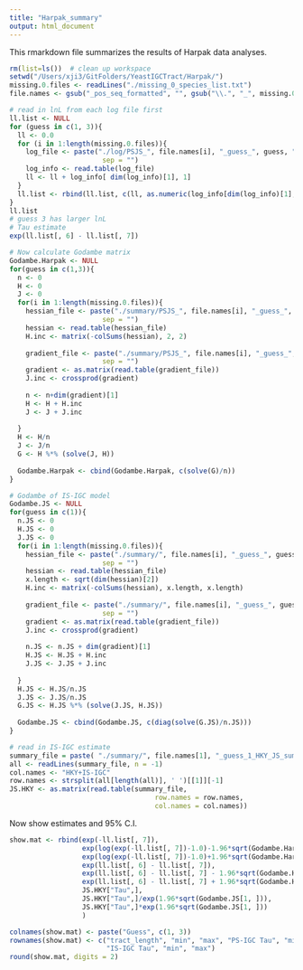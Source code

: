 ```yaml
---
title: "Harpak_summary"
output: html_document
---
```


This rmarkdown file summarizes the results of Harpak data analyses.

```r
rm(list=ls())  # clean up workspace
setwd("/Users/xji3/GitFolders/YeastIGCTract/Harpak/")
missing.0.files <- readLines("./missing_0_species_list.txt")
file.names <- gsub("_pos_seq_formatted", "", gsub("\\.", "_", missing.0.files))

# read in lnL from each log file first
ll.list <- NULL
for (guess in c(1, 3)){
  ll <- 0.0
  for (i in 1:length(missing.0.files)){
    log_file <- paste("./log/PSJS_", file.names[i], "_guess_", guess, "_log.txt", 
                       sep = "")
    log_info <- read.table(log_file)
    ll <- ll + log_info[ dim(log_info)[1], 1]
  }
  ll.list <- rbind(ll.list, c(ll, as.numeric(log_info[dim(log_info)[1], 2:((dim(log_info)[2]+1)/2)])))
}
ll.list
# guess 3 has larger lnL   
# Tau estimate
exp(ll.list[, 6] - ll.list[, 7])

# Now calculate Godambe matrix
Godambe.Harpak <- NULL
for(guess in c(1,3)){
  n <- 0
  H <- 0
  J <- 0
  for(i in 1:length(missing.0.files)){
    hessian_file <- paste("./summary/PSJS_", file.names[i], "_guess_", guess, "_hessian.txt", 
                       sep = "")
    hessian <- read.table(hessian_file)
    H.inc <- matrix(-colSums(hessian), 2, 2)
    
    gradient_file <- paste("./summary/PSJS_", file.names[i], "_guess_", guess, "_gradient.txt", 
                       sep = "")
    gradient <- as.matrix(read.table(gradient_file))
    J.inc <- crossprod(gradient)
    
    n <- n+dim(gradient)[1]
    H <- H + H.inc
    J <- J + J.inc
    
  }
  H <- H/n
  J <- J/n
  G <- H %*% (solve(J, H))
  
  Godambe.Harpak <- cbind(Godambe.Harpak, c(solve(G)/n))
}

# Godambe of IS-IGC model
Godambe.JS <- NULL
for(guess in c(1)){
  n.JS <- 0
  H.JS <- 0
  J.JS <- 0
  for(i in 1:length(missing.0.files)){
    hessian_file <- paste("./summary/", file.names[i], "_guess_", guess, "_HKY_JS_hessian.txt", 
                       sep = "")
    hessian <- read.table(hessian_file)
    x.length <- sqrt(dim(hessian)[2])
    H.inc <- matrix(-colSums(hessian), x.length, x.length)
    
    gradient_file <- paste("./summary/", file.names[i], "_guess_", guess, "_HKY_JS_gradient.txt", 
                       sep = "")
    gradient <- as.matrix(read.table(gradient_file))
    J.inc <- crossprod(gradient)
    
    n.JS <- n.JS + dim(gradient)[1]
    H.JS <- H.JS + H.inc
    J.JS <- J.JS + J.inc
    
  }
  H.JS <- H.JS/n.JS
  J.JS <- J.JS/n.JS
  G.JS <- H.JS %*% (solve(J.JS, H.JS))
  
  Godambe.JS <- cbind(Godambe.JS, c(diag(solve(G.JS)/n.JS)))
}

# read in IS-IGC estimate
summary_file = paste( "./summary/", file.names[1], "_guess_1_HKY_JS_summary.txt", sep = "")
all <- readLines(summary_file, n = -1)
col.names <- "HKY+IS-IGC"
row.names <- strsplit(all[length(all)], ' ')[[1]][-1]
JS.HKY <- as.matrix(read.table(summary_file, 
                                    row.names = row.names, 
                                    col.names = col.names))

```

Now show estimates and 95% C.I.

```r
show.mat <- rbind(exp(-ll.list[, 7]),
                  exp(log(exp(-ll.list[, 7])-1.0)-1.96*sqrt(Godambe.Harpak[4,]))+1.0, 
                  exp(log(exp(-ll.list[, 7])-1.0)+1.96*sqrt(Godambe.Harpak[4,]))+1.0, 
                  exp(ll.list[, 6] - ll.list[, 7]),
                  exp(ll.list[, 6] - ll.list[, 7] - 1.96*sqrt(Godambe.Harpak[1, ])),
                  exp(ll.list[, 6] - ll.list[, 7] + 1.96*sqrt(Godambe.Harpak[1, ])),
                  JS.HKY["Tau",], 
                  JS.HKY["Tau",]/exp(1.96*sqrt(Godambe.JS[1, ])),
                  JS.HKY["Tau",]*exp(1.96*sqrt(Godambe.JS[1, ]))
                  )

colnames(show.mat) <- paste("Guess", c(1, 3))
rownames(show.mat) <- c("tract_length", "min", "max", "PS-IGC Tau", "min", "max",
                        "IS-IGC Tau", "min", "max")
round(show.mat, digits = 2)
```